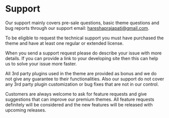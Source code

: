 # Support

Our support mainly covers pre-sale questions, basic theme questions and bug reports through our support email: <a href="mailto:hareshaprajapati@gmail.com">hareshaprajapati@gmail.com</a>. 

To be eligible to request the technical support you must have purchased the theme and have at least one regular or extended license.

When you send a support request please do describe your issue with more details. If you can provide a link to your developing site then this can help us to solve your issue more faster.

All 3rd party plugins used in the theme are provided as bonus and we do not give any guarantee to their functionalities. Also our support do not cover any 3rd party plugin customization or bug fixes that are not in our control.

Customers are always welcome to ask for feature requests and give suggestions that can improve our premium themes. All feature requests definitely will be considered and the new features will be released with upcoming releases.
